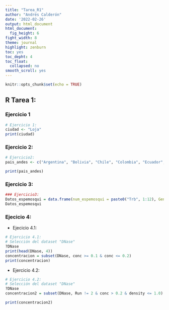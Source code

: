 ```yaml
---
title: "Tarea_R1"
author: "Andrés Calderón"
date: '2022-02-26'
output: html_document
html_document: 
  fig_height: 6
fight_width: 8
theme: journal
highlight: zenburn
toc: yes
toc_depht: 4
toc_float:
  collapsed: no
smooth_scroll: yes
---
```


```r
knitr::opts_chunk$set(echo = TRUE)
```


## R Tarea 1:
### Ejercicio 1

```r
# Ejercicio 1:
ciudad <- "Loja"
print(ciudad)
```

### Ejercicio 2:


```r
# Ejercicio2:
pais_andes <- c("Argentina", "Bolivia", "Chile", "Colombia", "Ecuador", "Perú", "Venezuela")

print(pais_andes)
```

### Ejercicio 3:

```r
### Ejercicio3:
Datos_espemosqui = data.frame(num_espemosqui = paste0("Trb", 1:12), Genero = c("Anopheles", "Culex", "Psorophora", "Ochlerotatus", "Aedes", "Sabethes", "Culiseta", "Haemagogus", "Lutzia", "Mansonia", "Onirion", "Hodgesia"), Especie = c("albimanus", "pipiens", "lynchi", "albifasciatus", "aegypti", "albiprivus", "annulata", "janthinomys", "longipalpis", "pseudotitillans", "brucei", "theobals"), Individuos = sample(800.05:1200.75, 12, replace = TRUE), Num_indiv_region =sample(10:30, 12, replace = TRUE) )
Datos_espemosqui
```

### Ejecicio 4:

* Ejecicio 4.1:
```r
# Ejercicio 4.1:
# Selección del dataset "DNase"
?DNase
print(head(DNase, 4))
concentracion = subset(DNase, conc >= 0.1 & conc <= 0.2)
print(concentracion)
```
* Ejercicio 4.2:
  
  
```r
# Ejercicio 4.2:
# Selección del dataset "DNase"
?DNase
concentracion2 = subset(DNase, Run != 2 & conc > 0.2 & density <= 1.0)

print(concentracion2)
```

